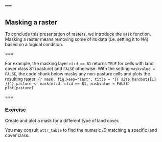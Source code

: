 ---
---

## Masking a raster

To conclude this presentation of rasters, we introduce the `mask` function. Masking a raster means removing some of its data (i.e. setting it to *NA*) based on a logical condition. 

===

For example, the masking layer `nlcd == 81` returns `TRUE` for cells with land cover class 81 (pasture) and `FALSE` otherwise.  With the setting `maskvalue = FALSE`, the code chunk below masks any non-pasture cells and plots the resulting raster.
```{r mask, fig.keep="last", title = "{{ site.handouts[1] }}"}
pasture <- mask(nlcd, nlcd == 81, maskvalue = FALSE)
plot(pasture)
```

===

### Exercise 

Create and plot a mask for a different type of land cover. 

You may consult `attr_table` to find the numeric *ID* matching a specific land cover class.
